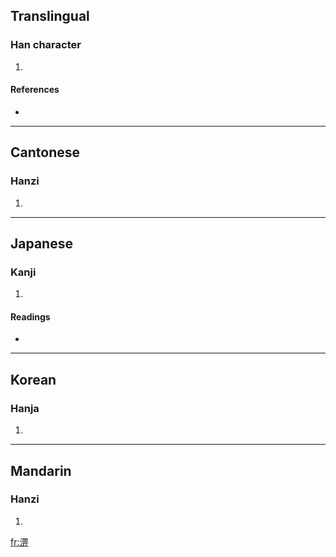 ==Translingual==

===Han character===
{{Han char|rn=85|rad=水|as=08|sn=11|four=3612<sub>1</sub>|canj=水田一中 (EWML)}}

# {{defn|Han|sort=水08}}

====References====
* {{Han ref|kx=0630.130|dkj=17655|dj=1032.130|hdz=31649.050|uh=6DE0|ud=28128|bh=D5ED|bd=54765}}

----

==Cantonese==

===Hanzi===
{{yue-hanzi|jyut=|y=pei3}}

# {{defn|Cantonese}}

----

==Japanese==

===Kanji===
{{ja-kanji|grade=|rs=水08}}

# {{defn|Japanese}}

====Readings====
* {{ja-readings|on=[[ひ]] (hi), [[へい]] (hei), [[はい]] (hai)|kun=}}

----

==Korean==

===Hanja===
{{ko-hanja|hangeul=비|eumhun=|rv=bi|mr=pi|y=pi}}

# {{defn|Korean}}

----

==Mandarin==

===Hanzi===
{{cmn-hanzi|pin=[[pì]] ([[pi4]])|wg=p'i<sup>4</sup>}}

# {{defn|Mandarin}}

[[fr:淠]]